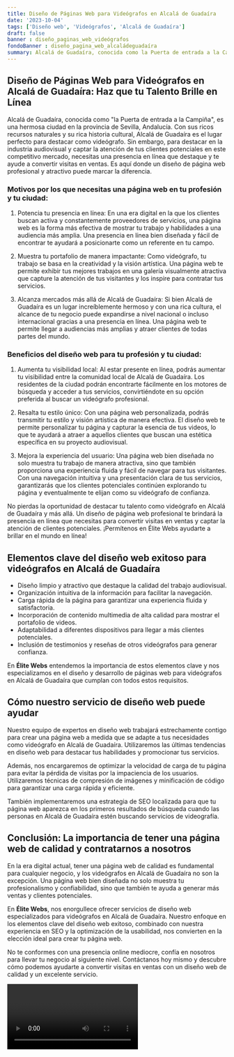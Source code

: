 ```yaml
---
title: Diseño de Páginas Web para Videógrafos en Alcalá de Guadaíra
date: '2023-10-04'
tags: ['Diseño web', 'Videógrafos', 'Alcalá de Guadaíra']
draft: false
banner : diseño_paginas_web_videógrafos
fondoBanner : diseño_pagina_web_alcaládeguadaíra
summary: Alcalá de Guadaíra, conocida como la Puerta de entrada a la Campiña, es una hermosa ciudad en la provincia de Sevilla, Andalucía. Con sus ricos recursos naturales y su rica historia cultural, Alcalá de Guadaíra es el lugar perfecto para destacar como videógrafo. Sin embargo, para destacar en la industria audiovisual y captar la atención de tus clientes potenciales en este competitivo mercado, necesitas una presencia en línea que destaque y te ayude a convertir visitas en ventas. Es aquí donde un diseño de página web profesional y atractivo puede marcar la diferencia.
---
```


## Diseño de Páginas Web para Videógrafos en Alcalá de Guadaíra: Haz que tu Talento Brille en Línea

Alcalá de Guadaíra, conocida como "la Puerta de entrada a la Campiña", es una hermosa ciudad en la provincia de Sevilla, Andalucía. Con sus ricos recursos naturales y su rica historia cultural, Alcalá de Guadaíra es el lugar perfecto para destacar como videógrafo. Sin embargo, para destacar en la industria audiovisual y captar la atención de tus clientes potenciales en este competitivo mercado, necesitas una presencia en línea que destaque y te ayude a convertir visitas en ventas. Es aquí donde un diseño de página web profesional y atractivo puede marcar la diferencia.

### Motivos por los que necesitas una página web en tu profesión y tu ciudad:

1. Potencia tu presencia en línea: En una era digital en la que los clientes buscan activa y constantemente proveedores de servicios, una página web es la forma más efectiva de mostrar tu trabajo y habilidades a una audiencia más amplia. Una presencia en línea bien diseñada y fácil de encontrar te ayudará a posicionarte como un referente en tu campo.

2. Muestra tu portafolio de manera impactante: Como videógrafo, tu trabajo se basa en la creatividad y la visión artística. Una página web te permite exhibir tus mejores trabajos en una galería visualmente atractiva que capture la atención de tus visitantes y los inspire para contratar tus servicios.

3. Alcanza mercados más allá de Alcalá de Guadaíra: Si bien Alcalá de Guadaíra es un lugar increíblemente hermoso y con una rica cultura, el alcance de tu negocio puede expandirse a nivel nacional o incluso internacional gracias a una presencia en línea. Una página web te permite llegar a audiencias más amplias y atraer clientes de todas partes del mundo.

### Beneficios del diseño web para tu profesión y tu ciudad:

1. Aumenta tu visibilidad local: Al estar presente en línea, podrás aumentar tu visibilidad entre la comunidad local de Alcalá de Guadaíra. Los residentes de la ciudad podrán encontrarte fácilmente en los motores de búsqueda y acceder a tus servicios, convirtiéndote en su opción preferida al buscar un videógrafo profesional.

2. Resalta tu estilo único: Con una página web personalizada, podrás transmitir tu estilo y visión artística de manera efectiva. El diseño web te permite personalizar tu página y capturar la esencia de tus videos, lo que te ayudará a atraer a aquellos clientes que buscan una estética específica en su proyecto audiovisual.

3. Mejora la experiencia del usuario: Una página web bien diseñada no solo muestra tu trabajo de manera atractiva, sino que también proporciona una experiencia fluida y fácil de navegar para tus visitantes. Con una navegación intuitiva y una presentación clara de tus servicios, garantizarás que los clientes potenciales continúen explorando tu página y eventualmente te elijan como su videógrafo de confianza.

No pierdas la oportunidad de destacar tu talento como videógrafo en Alcalá de Guadaíra y más allá. Un diseño de página web profesional te brindará la presencia en línea que necesitas para convertir visitas en ventas y captar la atención de clientes potenciales. ¡Permítenos en Élite Webs ayudarte a brillar en el mundo en línea!

<GifSeo />

<Cta />

## Elementos clave del diseño web exitoso para videógrafos en Alcalá de Guadaíra

- Diseño limpio y atractivo que destaque la calidad del trabajo audiovisual.
- Organización intuitiva de la información para facilitar la navegación.
- Carga rápida de la página para garantizar una experiencia fluida y satisfactoria.
- Incorporación de contenido multimedia de alta calidad para mostrar el portafolio de videos.
- Adaptabilidad a diferentes dispositivos para llegar a más clientes potenciales.
- Inclusión de testimonios y reseñas de otros videógrafos para generar confianza.

En **Élite Webs** entendemos la importancia de estos elementos clave y nos especializamos en el diseño y desarrollo de páginas web para videógrafos en Alcalá de Guadaíra que cumplan con todos estos requisitos.

## Cómo nuestro servicio de diseño web puede ayudar

Nuestro equipo de expertos en diseño web trabajará estrechamente contigo para crear una página web a medida que se adapte a tus necesidades como videógrafo en Alcalá de Guadaíra. Utilizaremos las últimas tendencias en diseño web para destacar tus habilidades y promocionar tus servicios.

Además, nos encargaremos de optimizar la velocidad de carga de tu página para evitar la pérdida de visitas por la impaciencia de los usuarios. Utilizaremos técnicas de compresión de imágenes y minificación de código para garantizar una carga rápida y eficiente.

También implementaremos una estrategia de SEO localizada para que tu página web aparezca en los primeros resultados de búsqueda cuando las personas en Alcalá de Guadaíra estén buscando servicios de videografía.

## Conclusión: La importancia de tener una página web de calidad y contratarnos a nosotros

En la era digital actual, tener una página web de calidad es fundamental para cualquier negocio, y los videógrafos en Alcalá de Guadaíra no son la excepción. Una página web bien diseñada no solo muestra tu profesionalismo y confiabilidad, sino que también te ayuda a generar más ventas y clientes potenciales.

En **Élite Webs**, nos enorgullece ofrecer servicios de diseño web especializados para videógrafos en Alcalá de Guadaíra. Nuestro enfoque en los elementos clave del diseño web exitoso, combinado con nuestra experiencia en SEO y la optimización de la usabilidad, nos convierten en la elección ideal para crear tu página web.

No te conformes con una presencia online mediocre, confía en nosotros para llevar tu negocio al siguiente nivel. Contáctanos hoy mismo y descubre cómo podemos ayudarte a convertir visitas en ventas con un diseño web de calidad y un excelente servicio.

<Video />

<CtaBot job='Videógrafos' city='Alcalá de Guadaíra'/>

<Gmaps query='Alcalá de Guadaíra+españa+maps' />